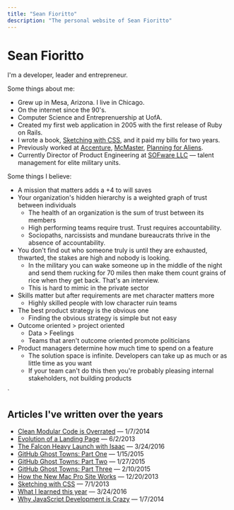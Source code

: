 ```yaml
---
title: "Sean Fioritto"
description: "The personal website of Sean Fioritto"
---
```


# Sean Fioritto

I'm a developer, leader and entrepreneur.

Some things about me:

- Grew up in Mesa, Arizona. I live in Chicago.
- On the internet since the 90's.
- Computer Science and Entreprenuership at UofA.
- Created my first web application in 2005 with the first release of Ruby on Rails.
- I wrote a book, [Sketching with CSS](https://www.sketchingwithcss.com), and it paid my bills for two years.
- Previously worked at [Accenture](https://www.accenture.com), [McMaster](https://www.mcmaster.com), [Planning for Aliens](/).
- Currently Director of Product Engineering at [SOFware LLC](http://www.sofwarellc.com) &mdash; talent management for elite military units.

Some things I believe:

- A mission that matters adds a +4 to will saves
- Your organization's hidden hierarchy is a weighted graph of trust between individuals
  - The health of an organization is the sum of trust between its members
  - High performing teams require trust. Trust requires accountability.
  - Sociopaths, narcissists and mundane bureaucrats thrive in the absence of accountability.
- You don't find out who someone truly is until they are exhausted, thwarted, the stakes are high and nobody is looking.
  - In the military you can wake someone up in the middle of the night and send them rucking for 70 miles then make them count grains of rice when they get back. That's an interview.
  - This is hard to mimic in the private sector
- Skills matter but after requirements are met character matters more
  - Highly skilled people with low character ruin teams
- The best product strategy is the obvious one
  - Finding the obvious strategy is simple but not easy
- Outcome oriented > project oriented
  - Data > Feelings
  - Teams that aren't outcome oriented promote politicians
- Product managers determine how much time to spend on a feature
  - The solution space is infinite. Developers can take up as much or as little time as you want
  - If your team can't do this then you're probably pleasing internal stakeholders, not building products

`
## Articles I've written over the years

- [Clean Modular Code is Overrated](/blog/clean-modular-code-is-overrated) — 1/7/2014
- [Evolution of a Landing Page](/blog/evolution-of-a-landing-page) — 6/2/2013
- [The Falcon Heavy Launch with Isaac](/blog/falcon-heavy) — 3/24/2016
- [GitHub Ghost Towns: Part One](/blog/github-ghost-towns-1) — 1/15/2015
- [GitHub Ghost Towns: Part Two](/blog/github-ghost-towns-2) — 1/27/2015
- [GitHub Ghost Towns: Part Three](/blog/github-ghost-towns-3) — 2/10/2015
- [How the New Mac Pro Site Works](/blog/how-the-new-mac-pro-site-works) — 12/20/2013
- [Sketching with CSS](/blog/sketching-with-css) — 7/1/2013
- [What I learned this year](/blog/what-i-learned) — 3/24/2016
- [Why JavaScript Development is Crazy](/blog/why-javascript-development-is-crazy) — 1/7/2014


